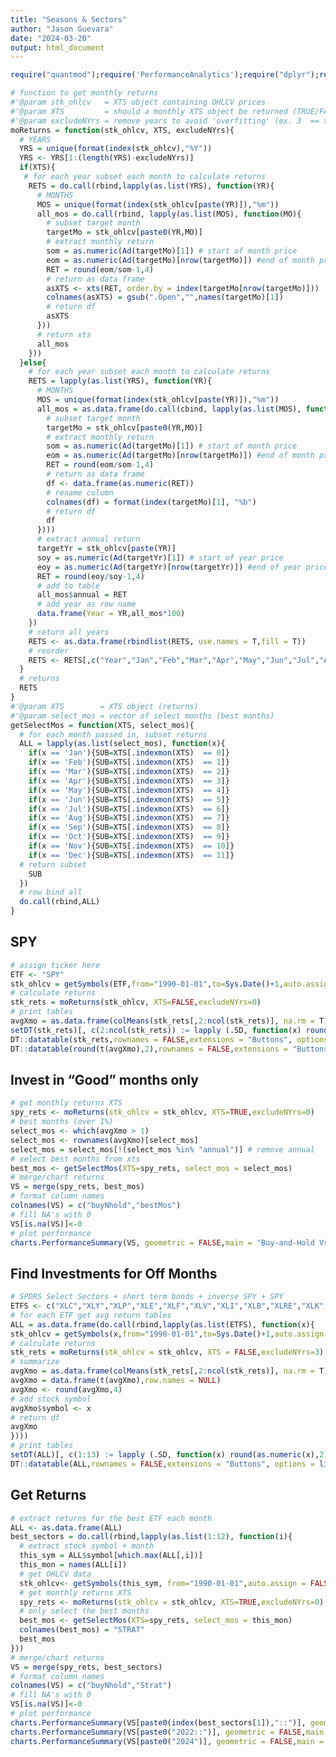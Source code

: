 ```yaml
---
title: "Seasons & Sectors"
author: "Jason Guevara"
date: "2024-03-20"
output: html_document
---
```

```r
require("quantmod");require('PerformanceAnalytics');require("dplyr");require("data.table");require("DT")

# function to get monthly returns
#'@param stk_ohlcv   = XTS object containing OHLCV prices
#'@param XTS         = should a monthly XTS object be returned (TRUE/FALSE)
#'@param excludeNYrs = remove years to avoid 'overfitting' (ex. 3  == to remove last 3 years)
moReturns = function(stk_ohlcv, XTS, excludeNYrs){
  # YEARS
  YRS = unique(format(index(stk_ohlcv),"%Y"))
  YRS <- YRS[1:(length(YRS)-excludeNYrs)]
  if(XTS){
   # for each year subset each month to calculate returns
    RETS = do.call(rbind,lapply(as.list(YRS), function(YR){
      # MONTHS 
      MOS = unique(format(index(stk_ohlcv[paste(YR)]),"%m"))
      all_mos = do.call(rbind, lapply(as.list(MOS), function(MO){
        # subset target month
        targetMo = stk_ohlcv[paste0(YR,MO)]
        # extract monthly return
        som = as.numeric(Ad(targetMo)[1]) # start of month price
        eom = as.numeric(Ad(targetMo)[nrow(targetMo)]) #end of month price
        RET = round(eom/som-1,4)
        # return as data frame
        asXTS <- xts(RET, order.by = index(targetMo[nrow(targetMo)]))
        colnames(asXTS) = gsub(".Open","",names(targetMo)[1])
        # return df
        asXTS
      }))
      # return xts
      all_mos
    }))
  }else{
    # for each year subset each month to calculate returns
    RETS = lapply(as.list(YRS), function(YR){
      # MONTHS 
      MOS = unique(format(index(stk_ohlcv[paste(YR)]),"%m"))
      all_mos = as.data.frame(do.call(cbind, lapply(as.list(MOS), function(MO){
        # subset target month
        targetMo = stk_ohlcv[paste0(YR,MO)]
        # extract monthly return
        som = as.numeric(Ad(targetMo)[1]) # start of month price
        eom = as.numeric(Ad(targetMo)[nrow(targetMo)]) #end of month price
        RET = round(eom/som-1,4)
        # return as data frame
        df <- data.frame(as.numeric(RET))
        # rename column
        colnames(df) = format(index(targetMo)[1], "%b")
        # return df
        df
      })))
      # extract annual return
      targetYr = stk_ohlcv[paste(YR)]
      soy = as.numeric(Ad(targetYr)[1]) # start of year price
      eoy = as.numeric(Ad(targetYr)[nrow(targetYr)]) #end of year price
      RET = round(eoy/soy-1,4)
      # add to table
      all_mos$annual = RET
      # add year as row name
      data.frame(Year = YR,all_mos*100)
    })
    # return all years
    RETS <- as.data.frame(rbindlist(RETS, use.names = T,fill = T))
    # reorder
    RETS <- RETS[,c("Year","Jan","Feb","Mar","Apr","May","Jun","Jul","Aug","Sep","Oct","Nov","Dec","annual")]
  }
  # returns
  RETS
}
#'@param XTS        = XTS object (returns)
#'@param select_mos = vector of select months (best months) 
getSelectMos = function(XTS, select_mos){
  # for each month passed in, subset returns
  ALL = lapply(as.list(select_mos), function(x){
    if(x == 'Jan'){SUB=XTS[.indexmon(XTS)  == 0]}
    if(x == 'Feb'){SUB=XTS[.indexmon(XTS)  == 1]}
    if(x == 'Mar'){SUB=XTS[.indexmon(XTS)  == 2]}
    if(x == 'Apr'){SUB=XTS[.indexmon(XTS)  == 3]}
    if(x == 'May'){SUB=XTS[.indexmon(XTS)  == 4]}
    if(x == 'Jun'){SUB=XTS[.indexmon(XTS)  == 5]}
    if(x == 'Jul'){SUB=XTS[.indexmon(XTS)  == 6]}
    if(x == 'Aug'){SUB=XTS[.indexmon(XTS)  == 7]}
    if(x == 'Sep'){SUB=XTS[.indexmon(XTS)  == 8]}
    if(x == 'Oct'){SUB=XTS[.indexmon(XTS)  == 9]}
    if(x == 'Nov'){SUB=XTS[.indexmon(XTS)  == 10]}
    if(x == 'Dec'){SUB=XTS[.indexmon(XTS)  == 11]}
  # return subset
    SUB
  })
  # row bind all
  do.call(rbind,ALL)
}
```

## SPY
```r
# assign ticker here
ETF <- "SPY"
stk_ohlcv = getSymbols(ETF,from="1990-01-01",to=Sys.Date()+1,auto.assign = FALSE)
# calculate returns
stk_rets = moReturns(stk_ohlcv, XTS=FALSE,excludeNYrs=0)
# print tables
avgXmo = as.data.frame(colMeans(stk_rets[,2:ncol(stk_rets)], na.rm = T))
setDT(stk_rets)[, c(2:ncol(stk_rets)) := lapply (.SD, function(x) round(as.numeric(x),2)), .SDcols=c(2:ncol(stk_rets))]
DT::datatable(stk_rets,rownames = FALSE,extensions = "Buttons", options = list(dom="Blfrtip", buttons = c('csv', 'pdf')))
DT::datatable(round(t(avgXmo),2),rownames = FALSE,extensions = "Buttons", options = list(dom="Blfrtip", buttons = c('csv',  'pdf')))
```

## Invest in "Good" months only

```r
# get monthly returns XTS
spy_rets <- moReturns(stk_ohlcv = stk_ohlcv, XTS=TRUE,excludeNYrs=0)
# best months (over 1%)
select_mos <- which(avgXmo > 1)
select_mos <- rownames(avgXmo)[select_mos]
select_mos = select_mos[!(select_mos %in% "annual")] # remove annual
# select best months from xts
best_mos <- getSelectMos(XTS=spy_rets, select_mos = select_mos)
# merge/chart returns
VS = merge(spy_rets, best_mos) 
# format column names
colnames(VS) = c("buyNhold","bestMos") 
# fill NA's with 0 
VS[is.na(VS)]<-0
# plot performance
charts.PerformanceSummary(VS, geometric = FALSE,main = "Buy-and-Hold Vs Best Months")
```


## Find Investments for Off Months

```r
# SPDRS Select Sectors + short term bonds + inverse SPY + SPY
ETFS <- c("XLC","XLY","XLP","XLE","XLF","XLV","XLI","XLB","XLRE","XLK","XLU","BSV","SH","SPY")
# for each ETF get avg return tables
ALL = as.data.frame(do.call(rbind,lapply(as.list(ETFS), function(x){
stk_ohlcv = getSymbols(x,from="1990-01-01",to=Sys.Date()+1,auto.assign = FALSE)
# calculate returns
stk_rets = moReturns(stk_ohlcv = stk_ohlcv, XTS = FALSE,excludeNYrs=3)
# summarize
avgXmo = as.data.frame(colMeans(stk_rets[,2:ncol(stk_rets)], na.rm = T))
avgXmo = data.frame(t(avgXmo),row.names = NULL)
avgXmo <- round(avgXmo,4)
# add stock symbol
avgXmo$symbol <- x
# return df
avgXmo
})))
# print tables
setDT(ALL)[, c(1:13) := lapply (.SD, function(x) round(as.numeric(x),2)), .SDcols=c(1:13)]
DT::datatable(ALL,rownames = FALSE,extensions = "Buttons", options = list(dom="Blfrtip", buttons = c('csv',  'pdf')))
```

## Get Returns

```r
# extract returns for the best ETF each month
ALL <- as.data.frame(ALL)
best_sectors = do.call(rbind,lapply(as.list(1:12), function(i){
  # extract stock symbol + month 
  this_sym = ALL$symbol[which.max(ALL[,i])]
  this_mon = names(ALL[i])
  # get OHLCV data
  stk_ohlcv<- getSymbols(this_sym, from="1990-01-01",auto.assign = FALSE)
  # get monthly returns XTS
  spy_rets <- moReturns(stk_ohlcv = stk_ohlcv, XTS=TRUE,excludeNYrs=0)
  # only select the best months
  best_mos <- getSelectMos(XTS=spy_rets, select_mos = this_mon)
  colnames(best_mos) = "STRAT"
  best_mos
}))
# merge/chart returns
VS = merge(spy_rets, best_sectors) 
# format column names
colnames(VS) = c("buyNhold","Strat") 
# fill NA's with 0 
VS[is.na(VS)]<-0
# plot performance
charts.PerformanceSummary(VS[paste0(index(best_sectors[1]),"::")], geometric = FALSE,main = "Buy-and-Hold Vs Best Months")
charts.PerformanceSummary(VS[paste0("2022::")], geometric = FALSE,main = "Out-Of-Sample Returns")
charts.PerformanceSummary(VS[paste0("2024")], geometric = FALSE,main = "Out-Of-Sample Returns - Current Yr")
```

